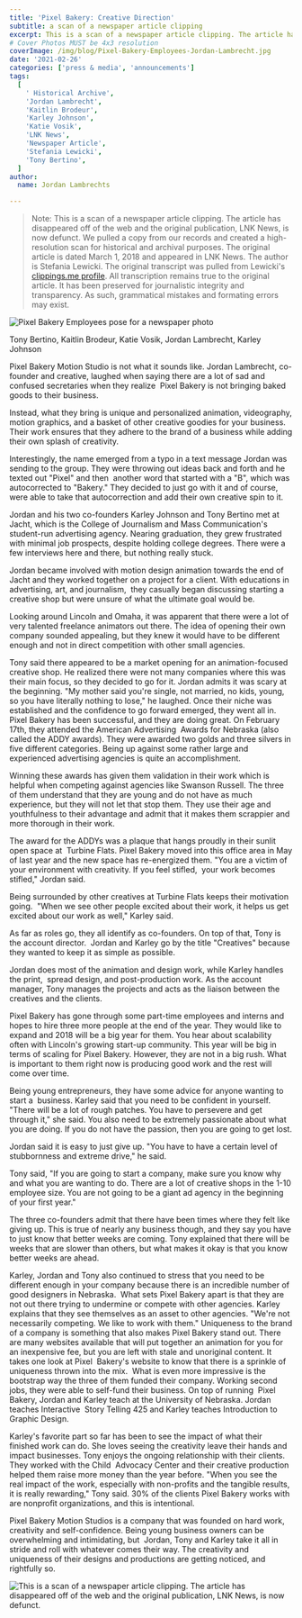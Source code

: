 ```yaml
---
title: 'Pixel Bakery: Creative Direction'
subtitle: a scan of a newspaper article clipping
excerpt: This is a scan of a newspaper article clipping. The article has disappeared off of the web and the original publication, LNK News, is now defunct. We pulled a copy from our records and created a high-resolution scan for historical and archival purposes. The original article is dated March 1, 2018 and appeared in LNK News.
# Cover Photos MUST be 4x3 resolution
coverImage: /img/blog/Pixel-Bakery-Employees-Jordan-Lambrecht.jpg
date: '2021-02-26'
categories: ['press & media', 'announcements']
tags:
  [
    ' Historical Archive',
    'Jordan Lambrecht',
    'Kaitlin Brodeur',
    'Karley Johnson',
    'Katie Vosik',
    'LNK News',
    'Newspaper Article',
    'Stefania Lewicki',
    'Tony Bertino',
  ]
author:
  name: Jordan Lambrechts

---
```


> Note: This is a scan of a newspaper article clipping. The article has disappeared off of the web and the original publication, LNK News, is now defunct. We pulled a copy from our records and created a high-resolution scan for historical and archival purposes. The original article is dated March 1, 2018 and appeared in LNK News. The author is Stefania Lewicki. The original transcript was pulled from Lewicki's [clippings.me profile](https://www.clippings.me/slewicki). All transcription remains true to the original article. It has been preserved for journalistic integrity and transparency. As such, grammatical mistakes and formating errors may exist.

![Pixel Bakery Employees pose for a newspaper photo](https://cdn.pixelbakery.com/img/blog/pixel-bakery-creative-direction.jpg)

Tony Bertino, Kaitlin Brodeur, Katie Vosik, Jordan Lambrecht, Karley Johnson

Pixel Bakery Motion Studio is not what it sounds like. Jordan Lambrecht, co-founder and creative, laughed when saying there are a lot of sad and confused secretaries when they realize  Pixel Bakery is not bringing baked goods to their business.

Instead, what they bring is unique and personalized animation, videography, motion graphics, and a basket of other creative goodies for your business. Their work ensures that they adhere to the brand of a business while adding their own splash of creativity.

Interestingly, the name emerged from a typo in a text message Jordan was sending to the group. They were throwing out ideas back and forth and he texted out "Pixel" and then  another word that started with a "B", which was autocorrected to "Bakery." They decided to just go with it and of course, were able to take that autocorrection and add their own creative spin to it.

Jordan and his two co-founders Karley Johnson and Tony Bertino met at Jacht, which is the College of Journalism and Mass Communication's student-run advertising agency. Nearing graduation, they grew frustrated with minimal job prospects, despite holding college degrees. There were a few interviews here and there, but nothing really stuck.

Jordan became involved with motion design animation towards the end of Jacht and they worked together on a project for a client. With educations in advertising, art, and journalism,  they casually began discussing starting a creative shop but were unsure of what the ultimate goal would be.

Looking around Lincoln and Omaha, it was apparent that there were a lot of very talented freelance animators out there. The idea of opening their own company sounded appealing, but they knew it would have to be different enough and not in direct competition with other small agencies.

Tony said there appeared to be a market opening for an animation-focused creative shop. He realized there were not many companies where this was their main focus, so they decided to go for it. Jordan admits it was scary at the beginning. "My mother said you're single, not married, no kids, young, so you have literally nothing to lose," he laughed. Once their niche was established and the confidence to go forward emerged, they went all in. Pixel Bakery has been successful, and they are doing great. On February 17th, they attended the American Advertising  Awards for Nebraska (also called the ADDY awards). They were awarded two golds and three silvers in five different categories. Being up against some rather large and experienced advertising agencies is quite an accomplishment.

Winning these awards has given them validation in their work which is helpful when competing against agencies like Swanson Russell. The three of them understand that they are young and do not have as much experience, but they will not let that stop them. They use their age and youthfulness to their advantage and admit that it makes them scrappier and more thorough in their work.

The award for the ADDYs was a plaque that hangs proudly in their sunlit open space at  Turbine Flats. Pixel Bakery moved into this office area in May of last year and the new space has re-energized them. "You are a victim of your environment with creativity. If you feel stifled,  your work becomes stifled," Jordan said.

Being surrounded by other creatives at Turbine Flats keeps their motivation going.  "When we see other people excited about their work, it helps us get excited about our work as well," Karley said.

As far as roles go, they all identify as co-founders. On top of that, Tony is the account director.  Jordan and Karley go by the title "Creatives" because they wanted to keep it as simple as possible.

Jordan does most of the animation and design work, while Karley handles the print,  spread design, and post-production work. As the account manager, Tony manages the projects and acts as the liaison between the creatives and the clients.

Pixel Bakery has gone through some part-time employees and interns and hopes to hire three more people at the end of the year. They would like to expand and 2018 will be a big year for them. You hear about scalability often with Lincoln's growing start-up community. This year will be big in terms of scaling for Pixel Bakery. However, they are not in a big rush. What is important to them right now is producing good work and the rest will come over time.

Being young entrepreneurs, they have some advice for anyone wanting to start a  business. Karley said that you need to be confident in yourself. "There will be a lot of rough patches. You have to persevere and get through it," she said. You also need to be extremely passionate about what you are doing. If you do not have the passion, then you are going to get lost.

Jordan said it is easy to just give up. "You have to have a certain level of stubbornness and extreme drive," he said.

Tony said, "If you are going to start a company, make sure you know why and what you are wanting to do. There are a lot of creative shops in the 1-10 employee size. You are not going to be a giant ad agency in the beginning of your first year."

The three co-founders admit that there have been times where they felt like giving up. This is true of nearly any business though, and they say you have to just know that better weeks are coming. Tony explained that there will be weeks that are slower than others, but what makes it okay is that you know better weeks are ahead.

Karley, Jordan and Tony also continued to stress that you need to be different enough in your company because there is an incredible number of good designers in Nebraska.  What sets Pixel Bakery apart is that they are not out there trying to undermine or compete with other agencies. Karley explains that they see themselves as an asset to other agencies. "We're not necessarily competing. We like to work with them." Uniqueness to the brand of a company is something that also makes Pixel Bakery stand out. There are many websites available that will put together an animation for you for an inexpensive fee, but you are left with stale and unoriginal content. It takes one look at Pixel  Bakery's website to know that there is a sprinkle of uniqueness thrown into the mix.  What is even more impressive is the bootstrap way the three of them funded their company. Working second jobs, they were able to self-fund their business. On top of running  Pixel Bakery, Jordan and Karley teach at the University of Nebraska. Jordan teaches Interactive  Story Telling 425 and Karley teaches Introduction to Graphic Design.

Karley's favorite part so far has been to see the impact of what their finished work can do. She loves seeing the creativity leave their hands and impact businesses. Tony enjoys the ongoing relationship with their clients. They worked with the Child  Advocacy Center and their creative production helped them raise more money than the year before. "When you see the real impact of the work, especially with non-profits and the tangible results, it is really rewarding," Tony said. 30% of the clients Pixel Bakery works with are nonprofit organizations, and this is intentional.

Pixel Bakery Motion Studios is a company that was founded on hard work, creativity and self-confidence. Being young business owners can be overwhelming and intimidating, but  Jordan, Tony and Karley take it all in stride and roll with whatever comes their way. The creativity and uniqueness of their designs and productions are getting noticed, and rightfully so.

![This is a scan of a newspaper article clipping. The article has disappeared off of the web and the original publication, LNK News, is now defunct.](https://cdn.pixelbakery.com/img/blog/pixel-bakery-creative-direction.jpg)
